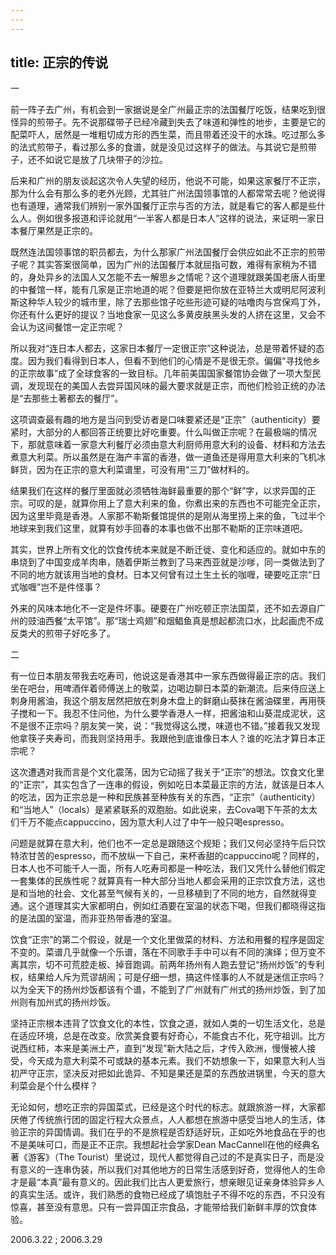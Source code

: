 ```yaml
---
---
---
```

title: 正宗的传说
---




一

前一阵子去广州，有机会到一家据说是全广州最正宗的法国餐厅吃饭，结果吃到很怪异的煎带子。先不说那碟带子已经冷藏到失去了味道和弹性的地步，主要是它的配菜吓人，居然是一堆粗切成方形的西生菜，而且带着还没干的水珠。吃过那么多的法式煎带子，看过那么多的食谱，就是没见过这样子的做法。与其说它是煎带子，还不如说它是放了几块带子的沙拉。

后来和广州的朋友谈起这次令人失望的经历，他说不可能，如果这家餐厅不正宗，那为什么会有那么多的老外光顾，尤其驻广州法国领事馆的人都常常去呢？他说得也有道理，通常我们辨别一家外国餐厅正宗与否的方法，就是看它的客人都是些什么人。例如很多报道和评论就用“一半客人都是日本人”这样的说法，来证明一家日本餐厅果然是正宗的。

既然连法国领事馆的职员都去，为什么那家广州法国餐厅会供应如此不正宗的煎带子呢？其实答案很简单，因为广州的法国餐厅本就屈指可数，难得有家稍为不错的，身处异乡的法国人又怎能不去一解思乡之情呢？这个道理就跟美国老唐人街里的中餐馆一样，能有几家是正宗地道的呢？但要是把你放在亚特兰大或明尼阿波利斯这种华人较少的城市里，除了去那些馆子吃些形迹可疑的咕噜肉与宫保鸡丁外，你还有什么更好的提议？当地食家一见这么多黄皮肤黑头发的人挤在这里，又会不会认为这间餐馆一定正宗呢？

所以我对“连日本人都去，这家日本餐厅一定很正宗”这种说法，总是带着怀疑的态度。因为我们看得到日本人，但看不到他们的心情是不是很无奈。偏偏“寻找他乡的正宗故事”成了全球食客的一致目标。几年前美国国家餐馆协会做了一项大型民调，发现现在的美国人去尝异国风味的最大要求就是正宗，而他们检验正统的办法是“去那些土著都去的餐厅”。

这项调查最有趣的地方是当问到受访者是口味要紧还是“正宗”（authenticity）要紧时，大部分的人都回答正统要比好吃重要。什么叫做正宗呢？在最极端的情况下，那就意味着一家意大利餐厅必须由意大利厨师用意大利的设备、材料和方法去煮意大利菜。所以虽然是在海产丰富的香港，做一道鱼还是得用意大利来的飞机冰鲜货，因为在正宗的意大利菜谱里，可没有用“三刀”做材料的。

结果我们在这样的餐厅里面就必须牺牲海鲜最重要的那个“鲜”字，以求异国的正宗。可叹的是，就算你用上了意大利来的鱼，你煮出来的东西也不可能完全正宗，因为这里毕竟是香港。人家那不勒斯餐馆提供的是刚从海里捞上来的鱼，飞过半个地球来到我们这里，就算有妙手回春的本事也做不出那不勒斯的正宗味道吧。

其实，世界上所有文化的饮食传统本来就是不断迁徙、变化和适应的。就如中东的串烧到了中国变成羊肉串，随着伊斯兰教到了马来西亚就是沙嗲，同一类做法到了不同的地方就该用当地的食材。日本又何曾有过土生土长的咖喱，硬要吃正宗“日式咖喱”岂不是件怪事？

外来的风味本地化不一定是件坏事。硬要在广州吃顿正宗法国菜，还不如去源自广州的豉油西餐“太平馆”。那“瑞士鸡翅”和烟鲳鱼真是想起都流口水，比起画虎不成反类犬的煎带子好吃多了。

二

有一位日本朋友带我去吃寿司，他说这是香港其中一家东西做得最正宗的店。我们坐在吧台，用啤酒伴着师傅送上的敬菜，边喝边聊日本菜的新潮流。后来侍应送上刺身用酱油，我这个朋友居然把放在刺身木盘上的鲜磨山葵抹在酱油碟里，再用筷子搅和一下。我忍不住问他，为什么要学香港人一样，把酱油和山葵混成泥状，这不是很不正宗吗？朋友笑一笑，说：“我觉得这么搅，味道也不错。”接着我又发现他拿筷子夹寿司，而我则坚持用手。我跟他到底谁像日本人？谁的吃法才算日本正宗呢？

这次遭遇对我而言是个文化震荡，因为它动摇了我关于“正宗”的想法。饮食文化里的“正宗”，其实包含了一连串的假设，例如吃日本菜最正宗的方法，就该是日本人的吃法，因为正宗总是一种和民族甚至种族有关的东西，“正宗”（authenticity）和“当地人”（locals）是紧紧联系的双胞胎。如此说来，去Cova喝下午茶的太太们千万不能点cappuccino，因为意大利人过了中午一般只喝espresso。

问题是就算在意大利，他们也不一定总是跟随这个规矩；我们又何必坚持午后只饮特浓甘苦的espresso，而不放纵一下自己，来杯香甜的cappuccino呢？同样的，日本人也不可能千人一面，所有人吃寿司都是一种吃法，我们又凭什么替他们假定一套集体的民族性呢？就算真有一种大部分当地人都会采用的正宗饮食方法，这也是和当地的社会、文化甚至气候有关的，一旦移植到了不同的地方，自然就得变通。这个道理其实大家都明白，例如红酒要在室温的状态下喝，但我们都晓得这指的是法国的室温，而非亚热带香港的室温。

饮食“正宗”的第二个假设，就是一个文化里做菜的材料、方法和用餐的程序是固定不变的。菜谱几乎就像一个乐谱，落在不同歌手手中可以有不同的演绎；但万变不离其宗，切不可荒腔走板、掉音跑调。前两年扬州有人跑去登记“扬州炒饭”的专利权，结果给人斥为荒谬胡闹；可是仔细一想，搞这件怪事的人不就是迷信正宗吗？以为全天下的扬州炒饭都该有个谱，不能到了广州就有广州式的扬州炒饭，到了加州则有加州式的扬州炒饭。

坚持正宗根本违背了饮食文化的本性，饮食之道，就如人类的一切生活文化，总是在适应环境，总是在改变。欣赏美食要有好奇心，不能食古不化，死守祖训。比方说西红柿，本来是美洲土产，直到“发现”新大陆之后，才传入欧洲，慢慢被人接受，今天成为意大利菜不可或缺的基本元素。我们不妨想象一下，如果意大利人当初严守正宗，坚决反对把如此诡异、不知是果还是菜的东西放进锅里，今天的意大利菜会是个什么模样？

无论如何，想吃正宗的异国菜式，已经是这个时代的标志。就跟旅游一样，大家都厌倦了传统旅行团的固定行程大众景点，人人都想在旅游中感受当地人的生活，体验正宗的异国情调。我们在乎的不是旅程是否舒适好玩，正如吃外地食品在乎的也不是美味可口，而是正不正宗。我想起社会学家Dean MacCannell在他的经典名著《游客》（The Tourist）里说过，现代人都觉得自己过的不是真实日子，而是没有意义的一连串伪装，所以我们对其他地方的日常生活感到好奇，觉得他人的生命才是最“本真”最有意义的。因此我们比古人更爱旅行，想亲眼见证亲身体验异乡人的真实生活。或许，我们熟悉的食物已经成了填饱肚子不得不吃的东西，不只没有惊喜，甚至没有意思。只有一尝异国正宗食品，才能带给我们新鲜丰厚的饮食体验。





2006.3.22 ; 2006.3.29